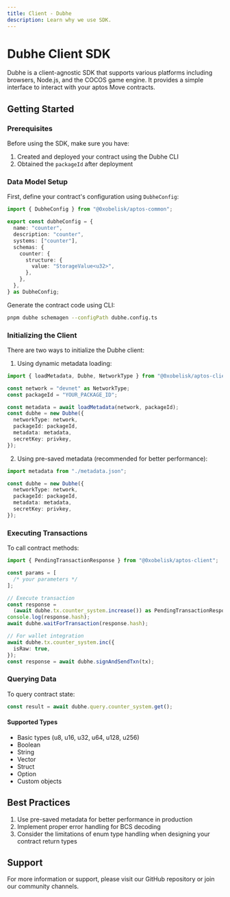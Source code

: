 ```yaml
---
title: Client - Dubhe
description: Learn why we use SDK.
---
```


# Dubhe Client SDK

Dubhe is a client-agnostic SDK that supports various platforms including browsers, Node.js, and the COCOS game engine. It provides a simple interface to interact with your aptos Move contracts.

## Getting Started

### Prerequisites

Before using the SDK, make sure you have:

1. Created and deployed your contract using the Dubhe CLI
2. Obtained the `packageId` after deployment

### Data Model Setup

First, define your contract's configuration using `DubheConfig`:

```typescript
import { DubheConfig } from "@0xobelisk/aptos-common";

export const dubheConfig = {
  name: "counter",
  description: "counter",
  systems: ["counter"],
  schemas: {
    counter: {
      structure: {
        value: "StorageValue<u32>",
      },
    },
  },
} as DubheConfig;
```

Generate the contract code using CLI:

```bash
pnpm dubhe schemagen --configPath dubhe.config.ts
```

### Initializing the Client

There are two ways to initialize the Dubhe client:

1. Using dynamic metadata loading:

```typescript
import { loadMetadata, Dubhe, NetworkType } from "@0xobelisk/aptos-client";

const network = "devnet" as NetworkType;
const packageId = "YOUR_PACKAGE_ID";

const metadata = await loadMetadata(network, packageId);
const dubhe = new Dubhe({
  networkType: network,
  packageId: packageId,
  metadata: metadata,
  secretKey: privkey,
});
```

2. Using pre-saved metadata (recommended for better performance):

```typescript
import metadata from "./metadata.json";

const dubhe = new Dubhe({
  networkType: network,
  packageId: packageId,
  metadata: metadata,
  secretKey: privkey,
});
```

### Executing Transactions

To call contract methods:

```typescript
import { PendingTransactionResponse } from "@0xobelisk/aptos-client";

const params = [
  /* your parameters */
];

// Execute transaction
const response =
  (await dubhe.tx.counter_system.increase()) as PendingTransactionResponse;
console.log(response.hash);
await dubhe.waitForTransaction(response.hash);

// For wallet integration
await dubhe.tx.counter_system.inc({
  isRaw: true,
});
const response = await dubhe.signAndSendTxn(tx);
```

### Querying Data

To query contract state:

```typescript
const result = await dubhe.query.counter_system.get();
```

#### Supported Types

- Basic types (u8, u16, u32, u64, u128, u256)
- Boolean
- String
- Vector
- Struct
- Option
- Custom objects

## Best Practices

1. Use pre-saved metadata for better performance in production
2. Implement proper error handling for BCS decoding
3. Consider the limitations of enum type handling when designing your contract return types

## Support

For more information or support, please visit our GitHub repository or join our community channels.
